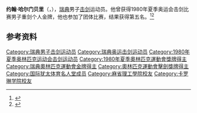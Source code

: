 '''约翰·哈尔门贝里'''（{{lang-sv|Johan Harmenberg}}，{{bd|1954年|9月8日|}}），[[瑞典|瑞典]]男子[[击剑|击剑]]运动员。他曾获得1980年夏季奥运会击剑比赛男子重剑个人金牌，他也参加了团体比赛，结果获得第五名。<ref>{{Cite web|title=Johan HARMENBERG|url=https://www.olympic.org/johan-harmenberg|accessdate=2021-03-13|date=2021-03-13|work=International Olympic Committee|language=en}}</ref><ref>{{cite web|url=https://www.sports-reference.com/olympics/athletes/ha/johan-harmenberg-1.html|title=Johan Harmenberg|work=Sports-Reference.com|accessdate=2021-03-13|archiveurl=https://web.archive.org/web/20200417200753/https://www.sports-reference.com/olympics/athletes/ha/johan-harmenberg-1.html|archivedate=2020-04-17}}</ref>

== 参考资料 ==
{{reflist}}

{{奥林匹克运动会击剑比赛男子重剑个人冠军}}
{{世界击剑锦标赛男子重剑个人冠军}}

{{Authority control}}
{{DEFAULTSORT:Harmenberg, Johan}}
[[Category:瑞典男子击剑运动员|Category:瑞典男子击剑运动员]]
[[Category:瑞典奥运击剑运动员|Category:瑞典奥运击剑运动员]]
[[Category:1980年夏季奥林匹克运动会击剑运动员|Category:1980年夏季奥林匹克运动会击剑运动员]]
[[Category:1980年夏季奧林匹克運動會獎牌得主|Category:1980年夏季奧林匹克運動會獎牌得主]]
[[Category:瑞典奧林匹克運動會金牌得主|Category:瑞典奧林匹克運動會金牌得主]]
[[Category:奧林匹克運動會擊劍獎牌得主|Category:奧林匹克運動會擊劍獎牌得主]]
[[Category:国际犹太体育名人堂成员|Category:国际犹太体育名人堂成员]]
[[Category:麻省理工學院校友|Category:麻省理工學院校友]]
[[Category:卡罗琳学院校友|Category:卡罗琳学院校友]]